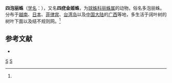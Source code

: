 {{Speciesbox
| taxon = Chrysso vesiculosa
| binomial_authority = (Simon, 1894)<ref name='id12994'>{{cite web| url =http://www.bioinfo.cn/db05/BjdwSpecies.php?action=view&id=12994| title =四泡丽蛛| work =《中国动物物种编目数据库》| publisher =中国科学院微生物研究所| author =中国科学院动物研究所| accessdate =2009-04-28| deadurl =yes| archiveurl =https://web.archive.org/web/20160305042552/http://www.bioinfo.cn/db05/BjdwSpecies.php?action=view&id=12994| archivedate =2016-03-05}}</ref>
}}

'''四泡丽蛛'''（[[学名|学名]]：{{lang|la|''Chrysso vesiculosa''}}），又名'''四疣金姬蛛'''，为[[球蛛科|球蛛科]][[丽蛛属|丽蛛属]]的动物，俗名多泡丽蛛。分布于[[越南|越南]]、[[日本|日本]]、[[菲律宾|菲律宾]]、[[台湾岛|台湾岛]]以及[[中国大陆|中国大陆]]的[[广西|广西]]等地，多生活于阔叶树的树叶下面以及结不规则网。<ref name='id12994'/>

== 参考文献 ==
{{reflist}}
* {{TaiBNET| zh=四疣金姬蛛 | id=312658 | binomial=Chrysso vesiculosa | authority=Simon, 1895 | var= | accessdate=2013-01-24}}
{{taxonbar}}
[[Category:_1894年描述的动物|S]]
[[Category:丽蛛属|S]]
